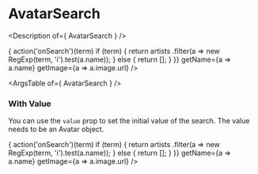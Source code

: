 

<Meta title="Components/search/AvatarSearch" />

# AvatarSearch

<Description of={ AvatarSearch } />

<Canvas>
  <Story name="AvatarSearch">
    <AvatarSearch
      placeholder="Search Artists..."
      onSearch={(term) => {
        action('onSearch')(term)
        if (term) {
          return artists
            .filter(a => new RegExp(term, 'i').test(a.name));
        } else {
          return [];
        }
      }}
      getName={a => a.name}
      getImage={a => a.image.url}
    />
  </Story>
</Canvas>

<ArgsTable of={ AvatarSearch } />

### With Value

You can use the `value` prop to set the initial value of the search. The value
needs to be an Avatar object.

<Canvas>
  <Story name="With Value">
    <AvatarSearch
      value={artists[0]}
      placeholder="Search Artists..."
      onSearch={(term) => {
        action('onSearch')(term)
        if (term) {
          return artists
            .filter(a => new RegExp(term, 'i').test(a.name));
        } else {
          return [];
        }
      }}
      getName={a => a.name}
      getImage={a => a.image.url}
    />
  </Story>
</Canvas>
